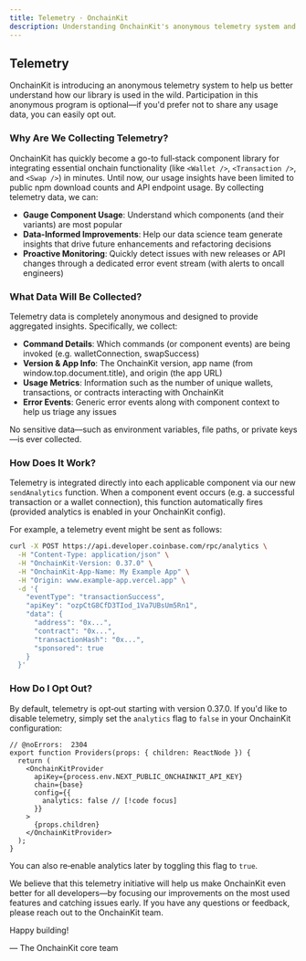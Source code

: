 ```yaml
---
title: Telemetry · OnchainKit
description: Understanding OnchainKit's anonymous telemetry system and how to configure it.
---
```


## Telemetry

OnchainKit is introducing an anonymous telemetry system to help us better understand how our library is used in the wild. Participation in this anonymous program is optional—if you'd prefer not to share any usage data, you can easily opt out.

### Why Are We Collecting Telemetry?

OnchainKit has quickly become a go-to full‑stack component library for integrating essential onchain functionality (like `<Wallet />`, `<Transaction />`, and `<Swap />`) in minutes. Until now, our usage insights have been limited to public npm download counts and API endpoint usage. By collecting telemetry data, we can:

- **Gauge Component Usage**: Understand which components (and their variants) are most popular
- **Data-Informed Improvements**: Help our data science team generate insights that drive future enhancements and refactoring decisions
- **Proactive Monitoring**: Quickly detect issues with new releases or API changes through a dedicated error event stream (with alerts to oncall engineers)

### What Data Will Be Collected?

Telemetry data is completely anonymous and designed to provide aggregated insights. Specifically, we collect:

- **Command Details**: Which commands (or component events) are being invoked (e.g. walletConnection, swapSuccess)
- **Version & App Info**: The OnchainKit version, app name (from window.top.document.title), and origin (the app URL)
- **Usage Metrics**: Information such as the number of unique wallets, transactions, or contracts interacting with OnchainKit
- **Error Events**: Generic error events along with component context to help us triage any issues

No sensitive data—such as environment variables, file paths, or private keys—is ever collected.

### How Does It Work?

Telemetry is integrated directly into each applicable component via our new `sendAnalytics` function. When a component event occurs (e.g. a successful transaction or a wallet connection), this function automatically fires (provided analytics is enabled in your OnchainKit config).

For example, a telemetry event might be sent as follows:

```bash
curl -X POST https://api.developer.coinbase.com/rpc/analytics \
  -H "Content-Type: application/json" \
  -H "OnchainKit-Version: 0.37.0" \
  -H "OnchainKit-App-Name: My Example App" \
  -H "Origin: www.example-app.vercel.app" \
  -d '{
    "eventType": "transactionSuccess",
    "apiKey": "ozpCtG8CfD3TIod_1Va7UBsUm5Rn1",
    "data": {
      "address": "0x...",
      "contract": "0x...",
      "transactionHash": "0x...",
      "sponsored": true
    }
  }'
```

### How Do I Opt Out?

By default, telemetry is opt‑out starting with version 0.37.0. If you'd like to disable telemetry, simply set the `analytics` flag to `false` in your OnchainKit configuration:

```tsx twoslash
// @noErrors:  2304
export function Providers(props: { children: ReactNode }) {
  return (
    <OnchainKitProvider
      apiKey={process.env.NEXT_PUBLIC_ONCHAINKIT_API_KEY}
      chain={base}
      config={{
        analytics: false // [!code focus]
      }}
    >
      {props.children}
    </OnchainKitProvider>
  );
}
```

You can also re‑enable analytics later by toggling this flag to `true`.

We believe that this telemetry initiative will help us make OnchainKit even better for all developers—by focusing our improvements on the most used features and catching issues early. If you have any questions or feedback, please reach out to the OnchainKit team.

Happy building!

— The OnchainKit core team 
